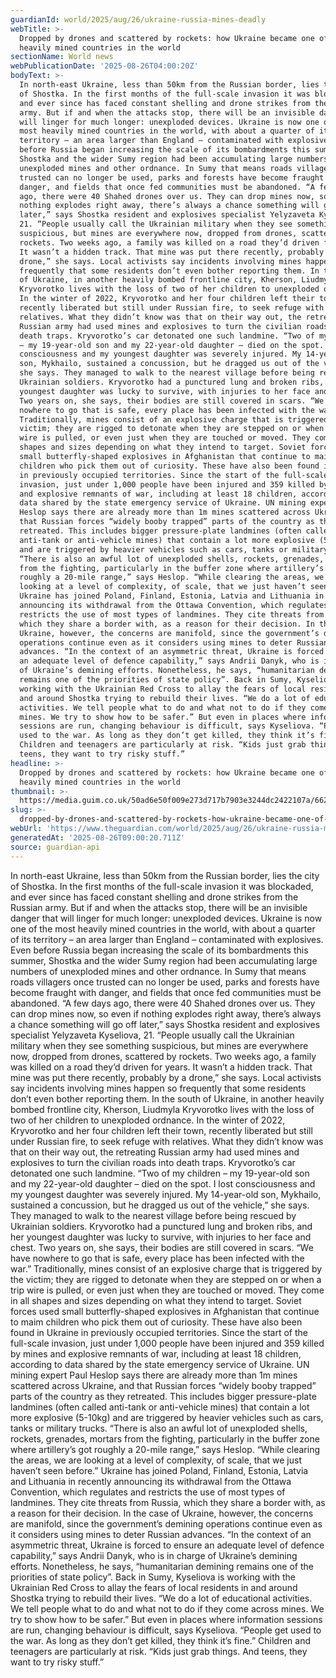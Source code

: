 ```yaml
---
guardianId: world/2025/aug/26/ukraine-russia-mines-deadly
webTitle: >-
  Dropped by drones and scattered by rockets: how Ukraine became one of the most
  heavily mined countries in the world
sectionName: World news
webPublicationDate: '2025-08-26T04:00:20Z'
bodyText: >-
  In north-east Ukraine, less than 50km from the Russian border, lies the city
  of Shostka. In the first months of the full-scale invasion it was blockaded,
  and ever since has faced constant shelling and drone strikes from the Russian
  army. But if and when the attacks stop, there will be an invisible danger that
  will linger for much longer: unexploded devices. Ukraine is now one of the
  most heavily mined countries in the world, with about a quarter of its
  territory – an area larger than England – contaminated with explosives. Even
  before Russia began increasing the scale of its bombardments this summer,
  Shostka and the wider Sumy region had been accumulating large numbers of
  unexploded mines and other ordnance. In Sumy that means roads villagers once
  trusted can no longer be used, parks and forests have become fraught with
  danger, and fields that once fed communities must be abandoned. “A few days
  ago, there were 40 Shahed drones over us. They can drop mines now, so even if
  nothing explodes right away, there’s always a chance something will go off
  later,” says Shostka resident and explosives specialist Yelyzaveta Kyseliova,
  21. “People usually call the Ukrainian military when they see something
  suspicious, but mines are everywhere now, dropped from drones, scattered by
  rockets. Two weeks ago, a family was killed on a road they’d driven for years.
  It wasn’t a hidden track. That mine was put there recently, probably by a
  drone,” she says. Local activists say incidents involving mines happen so
  frequently that some residents don’t even bother reporting them. In the south
  of Ukraine, in another heavily bombed frontline city, Kherson, Liudmyla
  Kryvorotko lives with the loss of two of her children to unexploded ordnance.
  In the winter of 2022, Kryvorotko and her four children left their town,
  recently liberated but still under Russian fire, to seek refuge with
  relatives. What they didn’t know was that on their way out, the retreating
  Russian army had used mines and explosives to turn the civilian roads into
  death traps. Kryvorotko’s car detonated one such landmine. “Two of my children
  – my 19-year-old son and my 22-year-old daughter – died on the spot. I lost
  consciousness and my youngest daughter was severely injured. My 14-year-old
  son, Mykhailo, sustained a concussion, but he dragged us out of the vehicle,”
  she says. They managed to walk to the nearest village before being rescued by
  Ukrainian soldiers. Kryvorotko had a punctured lung and broken ribs, and her
  youngest daughter was lucky to survive, with injuries to her face and chest.
  Two years on, she says, their bodies are still covered in scars. “We have
  nowhere to go that is safe, every place has been infected with the war.”
  Traditionally, mines consist of an explosive charge that is triggered by the
  victim; they are rigged to detonate when they are stepped on or when a trip
  wire is pulled, or even just when they are touched or moved. They come in all
  shapes and sizes depending on what they intend to target. Soviet forces used
  small butterfly-shaped explosives in Afghanistan that continue to maim
  children who pick them out of curiosity. These have also been found in Ukraine
  in previously occupied territories. Since the start of the full-scale
  invasion, just under 1,000 people have been injured and 359 killed by mines
  and explosive remnants of war, including at least 18 children, according to
  data shared by the state emergency service of Ukraine. UN mining expert Paul
  Heslop says there are already more than 1m mines scattered across Ukraine, and
  that Russian forces “widely booby trapped” parts of the country as they
  retreated. This includes bigger pressure-plate landmines (often called
  anti-tank or anti-vehicle mines) that contain a lot more explosive (5-10kg)
  and are triggered by heavier vehicles such as cars, tanks or military trucks.
  “There is also an awful lot of unexploded shells, rockets, grenades, mortars
  from the fighting, particularly in the buffer zone where artillery’s got
  roughly a 20-mile range,” says Heslop. “While clearing the areas, we are
  looking at a level of complexity, of scale, that we just haven’t seen before.”
  Ukraine has joined Poland, Finland, Estonia, Latvia and Lithuania in recently
  announcing its withdrawal from the Ottawa Convention, which regulates and
  restricts the use of most types of landmines. They cite threats from Russia,
  which they share a border with, as a reason for their decision. In the case of
  Ukraine, however, the concerns are manifold, since the government’s demining
  operations continue even as it considers using mines to deter Russian
  advances. “In the context of an asymmetric threat, Ukraine is forced to ensure
  an adequate level of defence capability,” says Andrii Danyk, who is in charge
  of Ukraine’s demining efforts. Nonetheless, he says, “humanitarian demining
  remains one of the priorities of state policy”. Back in Sumy, Kyseliova is
  working with the Ukrainian Red Cross to allay the fears of local residents in
  and around Shostka trying to rebuild their lives. “We do a lot of educational
  activities. We tell people what to do and what not to do if they come across
  mines. We try to show how to be safer.” But even in places where information
  sessions are run, changing behaviour is difficult, says Kyseliova. “People get
  used to the war. As long as they don’t get killed, they think it’s fine.”
  Children and teenagers are particularly at risk. “Kids just grab things. And
  teens, they want to try risky stuff.”
headline: >-
  Dropped by drones and scattered by rockets: how Ukraine became one of the most
  heavily mined countries in the world
thumbnail: >-
  https://media.guim.co.uk/50ad6e50f009e273d717b7903e3244dc2422107a/662_0_7187_5748/500.jpg
slug: >-
  dropped-by-drones-and-scattered-by-rockets-how-ukraine-became-one-of-the-most-heavily-mined-countries-in-the-world
webUrl: 'https://www.theguardian.com/world/2025/aug/26/ukraine-russia-mines-deadly'
generatedAt: '2025-08-26T09:00:20.711Z'
source: guardian-api
---
```

In north-east Ukraine, less than 50km from the Russian border, lies the city of Shostka. In the first months of the full-scale invasion it was blockaded, and ever since has faced constant shelling and drone strikes from the Russian army. But if and when the attacks stop, there will be an invisible danger that will linger for much longer: unexploded devices. Ukraine is now one of the most heavily mined countries in the world, with about a quarter of its territory – an area larger than England – contaminated with explosives. Even before Russia began increasing the scale of its bombardments this summer, Shostka and the wider Sumy region had been accumulating large numbers of unexploded mines and other ordnance. In Sumy that means roads villagers once trusted can no longer be used, parks and forests have become fraught with danger, and fields that once fed communities must be abandoned. “A few days ago, there were 40 Shahed drones over us. They can drop mines now, so even if nothing explodes right away, there’s always a chance something will go off later,” says Shostka resident and explosives specialist Yelyzaveta Kyseliova, 21. “People usually call the Ukrainian military when they see something suspicious, but mines are everywhere now, dropped from drones, scattered by rockets. Two weeks ago, a family was killed on a road they’d driven for years. It wasn’t a hidden track. That mine was put there recently, probably by a drone,” she says. Local activists say incidents involving mines happen so frequently that some residents don’t even bother reporting them. In the south of Ukraine, in another heavily bombed frontline city, Kherson, Liudmyla Kryvorotko lives with the loss of two of her children to unexploded ordnance. In the winter of 2022, Kryvorotko and her four children left their town, recently liberated but still under Russian fire, to seek refuge with relatives. What they didn’t know was that on their way out, the retreating Russian army had used mines and explosives to turn the civilian roads into death traps. Kryvorotko’s car detonated one such landmine. “Two of my children – my 19-year-old son and my 22-year-old daughter – died on the spot. I lost consciousness and my youngest daughter was severely injured. My 14-year-old son, Mykhailo, sustained a concussion, but he dragged us out of the vehicle,” she says. They managed to walk to the nearest village before being rescued by Ukrainian soldiers. Kryvorotko had a punctured lung and broken ribs, and her youngest daughter was lucky to survive, with injuries to her face and chest. Two years on, she says, their bodies are still covered in scars. “We have nowhere to go that is safe, every place has been infected with the war.” Traditionally, mines consist of an explosive charge that is triggered by the victim; they are rigged to detonate when they are stepped on or when a trip wire is pulled, or even just when they are touched or moved. They come in all shapes and sizes depending on what they intend to target. Soviet forces used small butterfly-shaped explosives in Afghanistan that continue to maim children who pick them out of curiosity. These have also been found in Ukraine in previously occupied territories. Since the start of the full-scale invasion, just under 1,000 people have been injured and 359 killed by mines and explosive remnants of war, including at least 18 children, according to data shared by the state emergency service of Ukraine. UN mining expert Paul Heslop says there are already more than 1m mines scattered across Ukraine, and that Russian forces “widely booby trapped” parts of the country as they retreated. This includes bigger pressure-plate landmines (often called anti-tank or anti-vehicle mines) that contain a lot more explosive (5-10kg) and are triggered by heavier vehicles such as cars, tanks or military trucks. “There is also an awful lot of unexploded shells, rockets, grenades, mortars from the fighting, particularly in the buffer zone where artillery’s got roughly a 20-mile range,” says Heslop. “While clearing the areas, we are looking at a level of complexity, of scale, that we just haven’t seen before.” Ukraine has joined Poland, Finland, Estonia, Latvia and Lithuania in recently announcing its withdrawal from the Ottawa Convention, which regulates and restricts the use of most types of landmines. They cite threats from Russia, which they share a border with, as a reason for their decision. In the case of Ukraine, however, the concerns are manifold, since the government’s demining operations continue even as it considers using mines to deter Russian advances. “In the context of an asymmetric threat, Ukraine is forced to ensure an adequate level of defence capability,” says Andrii Danyk, who is in charge of Ukraine’s demining efforts. Nonetheless, he says, “humanitarian demining remains one of the priorities of state policy”. Back in Sumy, Kyseliova is working with the Ukrainian Red Cross to allay the fears of local residents in and around Shostka trying to rebuild their lives. “We do a lot of educational activities. We tell people what to do and what not to do if they come across mines. We try to show how to be safer.” But even in places where information sessions are run, changing behaviour is difficult, says Kyseliova. “People get used to the war. As long as they don’t get killed, they think it’s fine.” Children and teenagers are particularly at risk. “Kids just grab things. And teens, they want to try risky stuff.”
